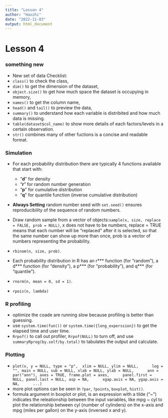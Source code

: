 ```yaml
---
title: "Lesson 4"
author: "Haozhi"
date: "2022-11-03"
output: html_document
---
```


# Lesson 4

### something new
* New set of data Checklist:\ 
* `class()` to check the class, \
* `dim()` to get the dimension of the dataset, \
* `object.size()` to get how much space the dataset is occupying in memory,\
* `names()` to get the column name,\
* `head()` and `tail()` to preview the data,\
* `summary()` to understand how each variable is distribited and how much data is missing.\
* `table(dataset$col_name)` to show more details of each factors/levels in a certain observation.\
* `str()` combines many of other fuctions is a concise and readable format.


### Simulation
* For each probability distribution there are typically 4 functions available that start with:
  + "**d**" for density\
  + "**r**" for random number generation\
  + "**p**" for cumulative distribution\
  + "**q**" for quantile function (inverse cumulative distribution)\
  
* **Always Setting** random number seed with `set.seed()` ensures reproducibility of the sequence of random numbers.\

* Draw random sample from a vector of objects:`sample(x, size, replace = FALSE, prob = NULL)`, x does not have to be numbers, replace = TRUE means that each number will be "replaced" after it is selected, so that the same number can show up more than once, prob is a vector of numbers representing the probability.\
* `rbinom(n, size, prob)`.\
*  Each probability distribution in R has an r*** function (for "random"), a d*** function (for "density"), a p*** (for "probability"), and q*** (for "quantile"). \
* `rnorm(n, mean = 0, sd = 1)`.\
* `rpois(n, lambda)`\

### R profiling
* optimize the coade are running slow because profiling is better than guessing.\
* use `system.time(fun())` or `system.time({long_experssion})` to get the elapsed time and user time.\
* `Rrpof()` to call out profiler, `Rrpof(NULL)` to turn off, and use `summaryRprog(by.self/by.total)` to tabulates the output and calculate.\

### Plotting 
* `plot(x, y = NULL, type = "p",  xlim = NULL, ylim = NULL,
     log = "", main = NULL, sub = NULL, xlab = NULL, ylab = NULL,
     ann = par("ann"), axes = TRUE, frame.plot = axes,
     panel.first = NULL, panel.last = NULL, asp = NA,
     xgap.axis = NA, ygap.axis = NA,
     ...)`\
* more plot options can be seen in `?par`, `?points`, `boxplot`, `hist()`.\
* formula argument in boxplot or plot, is an expression with a tilde ("~") indicates the releationship between the input variables, like mpg ~ cyl to plot the relationship between cyl (number of cylinders) on the x-axis and mpg (miles per gallon) on the y-axis (inversed x and y).\











